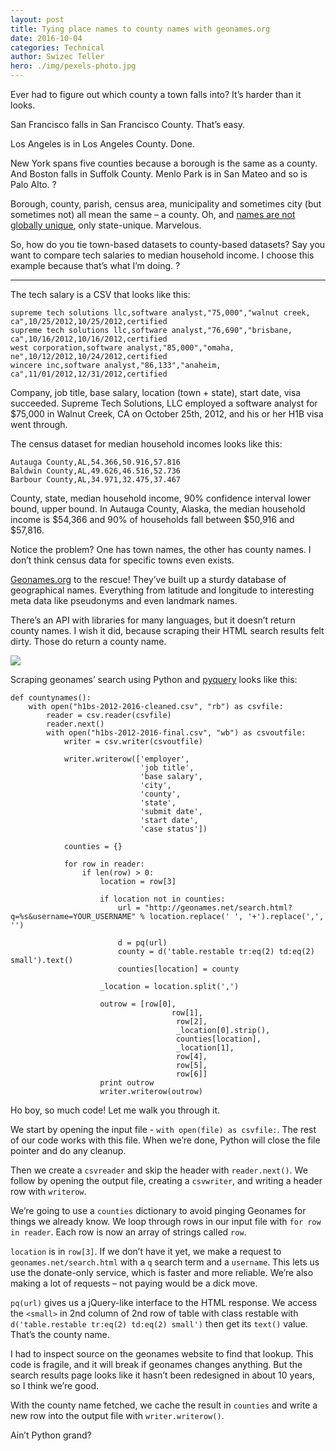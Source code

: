 ```yaml
---
layout: post
title: Tying place names to county names with geonames.org
date: 2016-10-04
categories: Technical
author: Swizec Teller
hero: ./img/pexels-photo.jpg
---
```


Ever had to figure out which county a town falls into? It’s harder than it looks.

San Francisco falls in San Francisco County. That’s easy.

Los Angeles is in Los Angeles County. Done.

New York spans five counties because a borough is the same as a county. And Boston falls in Suffolk County. Menlo Park is in San Mateo and so is Palo Alto. ?

Borough, county, parish, census area, municipality and sometimes city (but sometimes not) all mean the same – a county. Oh, and [names are not globally unique](http://swizec.com/blog/livecoding-24-choropleth-react-js/swizec/7078), only state-unique. Marvelous.

So, how do you tie town-based datasets to county-based datasets? Say you want to compare tech salaries to median household income. I choose this example because that’s what I’m doing. ?

* * *

The tech salary is a CSV that looks like this:

    supreme tech solutions llc,software analyst,"75,000","walnut creek, ca",10/25/2012,10/25/2012,certified
    supreme tech solutions llc,software analyst,"76,690","brisbane, ca",10/16/2012,10/16/2012,certified
    west corporation,software analyst,"85,000","omaha, ne",10/12/2012,10/24/2012,certified
    wincere inc,software analyst,"86,133","anaheim, ca",11/01/2012,12/31/2012,certified

Company, job title, base salary, location (town + state), start date, visa succeeded. Supreme Tech Solutions, LLC employed a software analyst for $75,000 in Walnut Creek, CA on October 25th, 2012, and his or her H1B visa went through.

The census dataset for median household incomes looks like this:

    Autauga County,AL,54.366,50.916,57.816
    Baldwin County,AL,49.626,46.516,52.736
    Barbour County,AL,34.971,32.475,37.467

County, state, median household income, 90% confidence interval lower bound, upper bound. In Autauga County, Alaska, the median household income is $54,366 and 90% of households fall between $50,916 and $57,816.

Notice the problem? One has town names, the other has county names. I don’t think census data for specific towns even exists.

[Geonames.org](geonames.org) to the rescue! They’ve built up a sturdy database of geographical names. Everything from latitude and longitude to interesting meta data like pseudonyms and even landmark names.

There’s an API with libraries for many languages, but it doesn’t return county names. I wish it did, because scraping their HTML search results felt dirty. Those do return a county name.

![](./img/WMXH9Ti.png)

Scraping geonames’ search using Python and [pyquery](https://pythonhosted.org/pyquery/) looks like this:

    def countynames():
        with open("h1bs-2012-2016-cleaned.csv", "rb") as csvfile:
            reader = csv.reader(csvfile)
            reader.next()
            with open("h1bs-2012-2016-final.csv", "wb") as csvoutfile:
                writer = csv.writer(csvoutfile)

                writer.writerow(['employer',
                                 'job title',
                                 'base salary',
                                 'city',
                                 'county',
                                 'state',
                                 'submit date',
                                 'start date',
                                 'case status'])

                counties = {}

                for row in reader:
                    if len(row) > 0:
                        location = row[3]

                        if location not in counties:
                            url = "http://geonames.net/search.html?q=%s&username=YOUR_USERNAME" % location.replace(' ', '+').replace(',', '')

                            d = pq(url)
                            county = d('table.restable tr:eq(2) td:eq(2) small').text()
                            counties[location] = county

                        _location = location.split(',')

                        outrow = [row[0],
                                        row[1],
                                         row[2],
                                         _location[0].strip(),
                                         counties[location],
                                         _location[1],
                                         row[4],
                                         row[5],
                                         row[6]]
                        print outrow
                        writer.writerow(outrow)

Ho boy, so much code! Let me walk you through it.

We start by opening the input file - `with open(file) as csvfile:`. The rest of our code works with this file. When we’re done, Python will close the file pointer and do any cleanup.

Then we create a `csvreader` and skip the header with `reader.next()`. We follow by opening the output file, creating a `csvwriter`, and writing a header row with `writerow`.

We’re going to use a `counties` dictionary to avoid pinging Geonames for things we already know. We loop through rows in our input file with `for row in reader`. Each row is now an array of strings called `row`.

`location` is in `row[3]`. If we don’t have it yet, we make a request to `geonames.net/search.html` with a `q` search term and a `username`. This lets us use the donate-only service, which is faster and more reliable. We’re also making a lot of requests – not paying would be a dick move.

`pq(url)` gives us a jQuery-like interface to the HTML response. We access the `<small>` in 2nd column of 2nd row of table with class restable with `d('table.restable tr:eq(2) td:eq(2) small')` then get its `text()` value. That’s the county name.

I had to inspect source on the geonames website to find that lookup. This code is fragile, and it will break if geonames changes anything. But the search results page looks like it hasn’t been redesigned in about 10 years, so I think we’re good.

With the county name fetched, we cache the result in `counties` and write a new row into the output file with `writer.writerow()`.

Ain’t Python grand?
